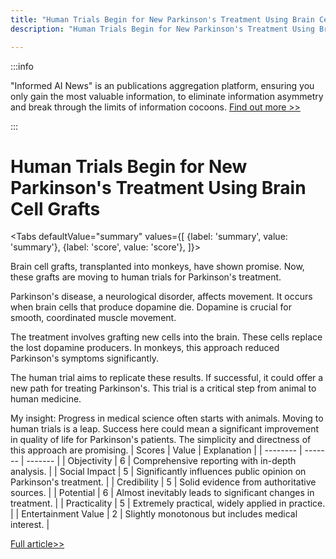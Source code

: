 ```yaml
---
title: "Human Trials Begin for New Parkinson's Treatment Using Brain Cell Grafts"
description: "Human Trials Begin for New Parkinson's Treatment Using Brain Cell Grafts"

---
```



:::info

"Informed AI News" is an publications aggregation platform, ensuring you only gain the most valuable information, to eliminate information asymmetry and break through the limits of information cocoons.  [Find out more >>](/)

:::

# Human Trials Begin for New Parkinson's Treatment Using Brain Cell Grafts


<Tabs
	defaultValue="summary"
	values={[
	{label: 'summary', value: 'summary'},
	{label: 'score', value: 'score'},
]}>
<TabItem value="summary">


Brain cell grafts, transplanted into monkeys, have shown promise. Now, these grafts are moving to human trials for Parkinson's treatment.

Parkinson's disease, a neurological disorder, affects movement. It occurs when brain cells that produce dopamine die. Dopamine is crucial for smooth, coordinated muscle movement.

The treatment involves grafting new cells into the brain. These cells replace the lost dopamine producers. In monkeys, this approach reduced Parkinson's symptoms significantly.

The human trial aims to replicate these results. If successful, it could offer a new path for treating Parkinson's. This trial is a critical step from animal to human medicine.

My insight: Progress in medical science often starts with animals. Moving to human trials is a leap. Success here could mean a significant improvement in quality of life for Parkinson's patients. The simplicity and directness of this approach are promising.
</TabItem>
<TabItem value="score">
	| Scores     | Value   | Explanation |
	| -------- | ------- | ------- |
	| Objectivity  | 6    | Comprehensive reporting with in-depth analysis.    |
	| Social Impact | 5     | Significantly influences public opinion on Parkinson's treatment.    |
	| Credibility    | 5    | Solid evidence from authoritative sources.    |
	| Potential    | 6    | Almost inevitably leads to significant changes in treatment.    |
	| Practicality    | 5    | Extremely practical, widely applied in practice.    |
	| Entertainment Value    | 2    | Slightly monotonous but includes medical interest.    |
</TabItem>
</Tabs>

[Full article>>](https://medicalxpress.com/news/2024-07-brain-cell-grafts-monkeys-human.html)
